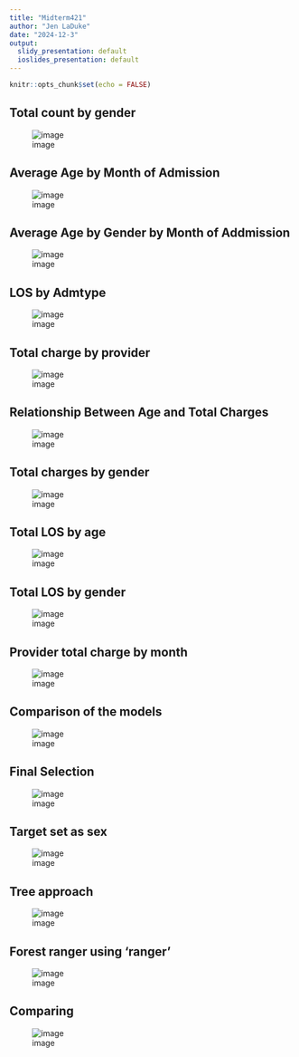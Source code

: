 ```yaml
---
title: "Midterm421"
author: "Jen LaDuke"
date: "2024-12-3"
output:
  slidy_presentation: default
  ioslides_presentation: default
---
```


```r
knitr::opts_chunk$set(echo = FALSE)
```


## Total count by gender
![image](picture1.png)

## Average Age by Month of Admission 
![image](picture2.png)

## Average Age by Gender by Month of Addmission 
![image](picture3.png)

## LOS by Admtype
![image](picture4.png)

## Total charge by provider
![image](picture5.png)

## Relationship Between Age and Total Charges
![image](picture6.png)

## Total charges by gender
![image](picture7.png)

## Total LOS by age 
![image](picture8.png)

## Total LOS by gender
![image](picture9.png)

## Provider total charge by month
![image](picture10.png)


## Comparison of the models 
![image](image.png)

## Final Selection 
![image](Screenshot.png)

## Target set as sex 
![image](target.png)

## Tree approach 
![image](treeapproach.png)


## Forest ranger using 'ranger'
![image](forestranger.png)

## Comparing
![image](comparing.png)










